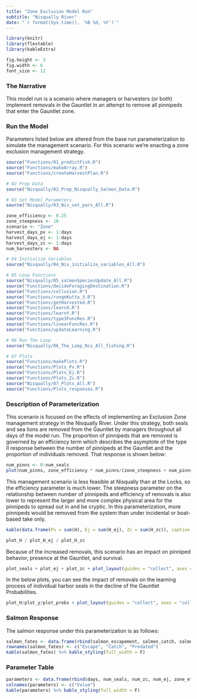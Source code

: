 ```yaml
---
title: "Zone Exclusion Model Run"
subtitle: "Nisqually River"
date: "`r format(Sys.time(), '%B %d, %Y')`"
---
```


```r

library(knitr)
library(flextable)
library(kableExtra)

fig.height <- 3
fig.width <- 6
font_size <- 12

```

### The Narrative

This model run is a scenario where managers or harvesters (or both) implement removals in the Gauntlet in an attempt to remove all pinnipeds that enter the Gauntlet zone.

### Run the Model

Parameters listed below are altered from the base run parameterization to simulate the management scenario. For this scenario we're enacting a zone exclusion management strategy.

```r
source("Functions/01_predictFish.R")
source("Functions/makeArray.R")
source("Functions/createHarvestPlan.R")

# 02 Prep Data
source("Nisqually/02_Prep_Nisqually_Salmon_Data.R")

# 03 Set Model Parameters
source("Nisqually/03_Nis_set_pars_All.R")
```

```r
zone_efficiency <- 0.25
zone_steepness <- 10
scenario <- "Zone"
harvest_days_pv <- 1:days
harvest_days_ej <- 1:days
harvest_days_zc <- 1:days
num_harvesters <- NA
```

```r
# 04 Initialize Variables
source("Nisqually/04_Nis_initialize_variables_All.R")

# 05 Loop Functions
source("Nisqually/05_salmonSpeciesUpdate_All.R")
source("Functions/decideForagingDestination.R")
source("Functions/collusion.R")
source("Functions/rungeKutta_3.R")
source("Functions/getHarvested.R")
source("Functions/learnX.R")
source("Functions/learnY.R")
source("Functions/type3FuncRes.R")
source("Functions/linearFuncRes.R")
source("Functions/updateLearning.R")

# 06 Run The Loop
source("Nisqually/06_The_Loop_Nis_All_fishing.R")

# 07 Plots
source("Functions/makePlots.R")
source("Functions/Plots_Pv.R")
source("Functions/Plots_Ej.R")
source("Functions/Plots_Zc.R")
source("Nisqually/07_Plots_All.R")
source("Functions/Plots_responses.R")
```

### Description of Parameterization

This scenario is focused on the effects of implementing an Exclusion Zone management strategy in the Nisqually River. Under this strategy, both seals and sea lions are removed from the Gauntlet by managers throughout all days of the model run. The proportion of pinnipeds that are removed is governed by an efficiency term which describes the asymptote of the type II response between the number of pinnipeds at the Gauntlet and the proportion of individuals removed. That response is shown below:

```r
num_pinns <- 0:num_seals
plot(num_pinns, zone_efficiency * num_pinns/(zone_steepness + num_pinns), ylab = "Proportion of Pinnipeds Harvested", xlab = "Num Pinnipeds @ Gauntlet")
```

This management scenario is less feasible at Nisqually than at the Locks, so the efficiency parameter is much lower. The steepness parameter on the relationship between number of pinnipeds and efficiency of removals is also lower to represent the larger and more complex physical area for the pinnipeds to spread out in and be cryptic.
In this parameterization, more pinnipeds would be removed from the system than under incidental or boat-based take only. 

```r
kable(data.frame(Pv = sum(H), Ej = sum(H_ej), Zc = sum(H_zc)), caption = "Pinnipeds Removed") %>% kable_styling(full_width = F)
```

```r
plot_H / plot_H_ej / plot_H_zc
```

Because of the increased removals, this scenario has an impact on pinniped behavior, presence at the Gauntlet, and survival. 

```r
plot_seals + plot_ej + plot_zc + plot_layout(guides = "collect", axes = "collect")
```

In the below plots, you can see the impact of removals on the learning process of individual harbor seals in the decline of the Gauntlet Probabilities.

```r
plot_H/plot_y/plot_probs + plot_layout(guides = "collect", axes = "collect")
```

### Salmon Response

The salmon response under this parameterization is as follows:

```r
salmon_fates <- data.frame(rbind(salmon_escapement, salmon_catch, salmon_consumed))
rownames(salmon_fates) <- c("Escape", "Catch", "Predated")
kable(salmon_fates) %>% kable_styling(full_width = F)
```

### Parameter Table

```r
parameters <- data.frame(rbind(days, num_seals, num_zc, num_ej, zone_efficiency, zone_steepness, num_seals_2_copy, chum_escape_rate, gr_escape_rate, ln_escape_rate, Cmax, Cmax_zc, Cmax_ej, alpha))
colnames(parameters) <- c("Value")
kable(parameters) %>% kable_styling(full_width = F)
```
